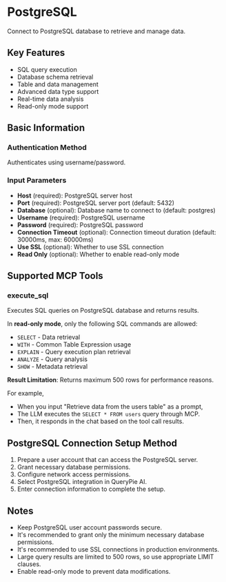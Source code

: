 # PostgreSQL

Connect to PostgreSQL database to retrieve and manage data.

## Key Features
- SQL query execution
- Database schema retrieval
- Table and data management
- Advanced data type support
- Real-time data analysis
- Read-only mode support

## Basic Information

### Authentication Method
Authenticates using username/password.

### Input Parameters
- **Host** (required): PostgreSQL server host
- **Port** (required): PostgreSQL server port (default: 5432)
- **Database** (optional): Database name to connect to (default: postgres)
- **Username** (required): PostgreSQL username
- **Password** (required): PostgreSQL password
- **Connection Timeout** (optional): Connection timeout duration (default: 30000ms, max: 60000ms)
- **Use SSL** (optional): Whether to use SSL connection
- **Read Only** (optional): Whether to enable read-only mode

## Supported MCP Tools

### execute_sql
Executes SQL queries on PostgreSQL database and returns results.

In **read-only mode**, only the following SQL commands are allowed:
- `SELECT` - Data retrieval
- `WITH` - Common Table Expression usage
- `EXPLAIN` - Query execution plan retrieval
- `ANALYZE` - Query analysis
- `SHOW` - Metadata retrieval

**Result Limitation**: Returns maximum 500 rows for performance reasons.

For example,
- When you input "Retrieve data from the users table" as a prompt,
- The LLM executes the `SELECT * FROM users` query through MCP.
- Then, it responds in the chat based on the tool call results.

## PostgreSQL Connection Setup Method
1. Prepare a user account that can access the PostgreSQL server.
2. Grant necessary database permissions.
3. Configure network access permissions.
4. Select PostgreSQL integration in QueryPie AI.
5. Enter connection information to complete the setup.

## Notes
- Keep PostgreSQL user account passwords secure.
- It's recommended to grant only the minimum necessary database permissions.
- It's recommended to use SSL connections in production environments.
- Large query results are limited to 500 rows, so use appropriate LIMIT clauses.
- Enable read-only mode to prevent data modifications. 